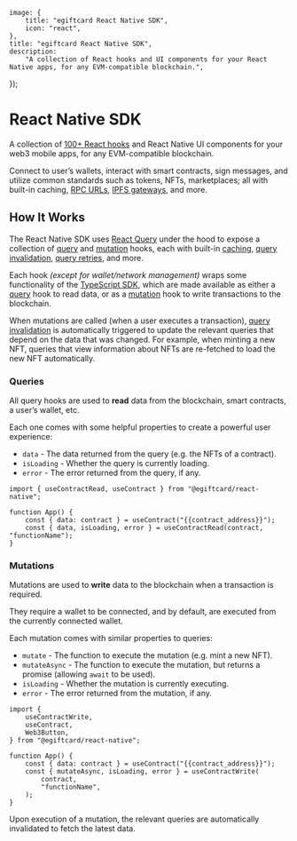 
	image: {
		title: "egiftcard React Native SDK",
		icon: "react",
	},
	title: "egiftcard React Native SDK",
	description:
		"A collection of React hooks and UI components for your React Native apps, for any EVM-compatible blockchain.",
});

# React Native SDK

A collection of [100+ React hooks](/references/react-native/v0/hooks) and React Native UI components for your web3 mobile apps, for any EVM-compatible blockchain.

Connect to user&rsquo;s wallets, interact with smart contracts, sign
messages, and utilize common standards such as tokens, NFTs, marketplaces; all with built-in caching, [RPC URLs](/glossary/rpc), [IPFS gateways](/glossary/ipfs), and more.

<OpenSourceCard
	title="React Native SDK"
	href="https://github.com/egiftcard/js/tree/main/legacy_packages/react-native"
/>

## How It Works

The React Native SDK uses [React Query](https://tanstack.com/query/v4/docs/react/overview) under the hood to
expose a collection of [query](https://tanstack.com/query/v4/docs/react/guides/queries) and [mutation](https://tanstack.com/query/v4/docs/react/guides/mutations)
hooks, each with built-in [caching](https://tanstack.com/query/v4/docs/react/guides/caching),
[query invalidation](https://tanstack.com/query/v4/docs/react/guides/query-invalidation), [query retries](https://tanstack.com/query/v4/docs/react/guides/query-retries),
and more.

Each hook _(except for wallet/network management)_ wraps some functionality of the [TypeScript SDK](/typescript/latest),
which are made available as either a [query](https://tanstack.com/query/v4/docs/react/guides/queries) hook to read data,
or as a [mutation](https://tanstack.com/query/v4/docs/react/guides/mutations) hook to write transactions to the blockchain.

When mutations are called (when a user executes a transaction), [query invalidation](https://tanstack.com/query/v4/docs/react/guides/query-invalidation) is automatically triggered
to update the relevant queries that depend on the data that was changed. For example, when minting a new NFT, queries that view information about
NFTs are re-fetched to load the new NFT automatically.

### Queries

All query hooks are used to **read** data from the blockchain, smart contracts, a user&rsquo;s wallet, etc.

Each one comes with some helpful properties to create a powerful user experience:

- `data` - The data returned from the query (e.g. the NFTs of a contract).
- `isLoading` - Whether the query is currently loading.
- `error` - The error returned from the query, if any.

```tsx
import { useContractRead, useContract } from "@egiftcard/react-native";

function App() {
	const { data: contract } = useContract("{{contract_address}}");
	const { data, isLoading, error } = useContractRead(contract, "functionName");
}
```

### Mutations

Mutations are used to **write** data to the blockchain when a transaction is required.

They require a wallet to be connected, and by default, are executed from the currently connected wallet.

Each mutation comes with similar properties to queries:

- `mutate` - The function to execute the mutation (e.g. mint a new NFT).
- `mutateAsync` - The function to execute the mutation, but returns a promise (allowing `await` to be used).
- `isLoading` - Whether the mutation is currently executing.
- `error` - The error returned from the mutation, if any.

```tsx
import {
	useContractWrite,
	useContract,
	Web3Button,
} from "@egiftcard/react-native";

function App() {
	const { data: contract } = useContract("{{contract_address}}");
	const { mutateAsync, isLoading, error } = useContractWrite(
		contract,
		"functionName",
	);
}
```

Upon execution of a mutation, the relevant queries are automatically invalidated to fetch the latest data.
